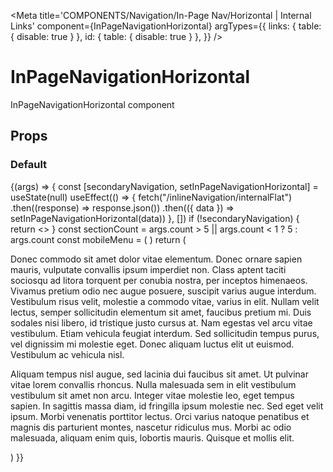 
<Meta
  title='COMPONENTS/Navigation/In-Page Nav/Horizontal | Internal Links'
  component={InPageNavigationHorizontal}
  argTypes={{
    links: { table: { disable: true } },
    id: { table: { disable: true } },
  }}
/>

# InPageNavigationHorizontal

InPageNavigationHorizontal component

## Props

<Props of={InPageNavigationHorizontal} />

### Default

<Preview>
  <Story name='Horizontal | Internal Links'>
    {(args) => {
      const [secondaryNavigation, setInPageNavigationHorizontal] = useState(null)
      useEffect(() => {
        fetch("/inlineNavigation/internalFlat")
          .then((response) => response.json())
          .then(({ data }) => setInPageNavigationHorizontal(data))
      }, [])
      if (!secondaryNavigation) {
        return <></>
      }
      const sectionCount = args.count > 5 || args.count < 1 ? 5 : args.count
      const mobileMenu = (
        <InPageNavigationVertical
          links={secondaryNavigation.links.slice(0, sectionCount)}
        />
      )
      return (
        <LocationProvider>
          <div className='bg-nav-gray h-25' />
          <MobileMenu mobileMenu={mobileMenu}>
            <InPageNavigationHorizontal
              links={secondaryNavigation.links.slice(0, sectionCount)}
            />
          </MobileMenu>
          <div className='inner-wrapper space-y-8 py-10'>
            <p>
              Donec commodo sit amet dolor vitae elementum. Donec ornare sapien
              mauris, vulputate convallis ipsum imperdiet non. Class aptent taciti
              sociosqu ad litora torquent per conubia nostra, per inceptos himenaeos.
              Vivamus pretium odio nec augue posuere, suscipit varius augue interdum.
              Vestibulum risus velit, molestie a commodo vitae, varius in elit.
              Nullam velit lectus, semper sollicitudin elementum sit amet, faucibus
              pretium mi. Duis sodales nisi libero, id tristique justo cursus at. Nam
              egestas vel arcu vitae vestibulum. Etiam vehicula feugiat interdum. Sed
              sollicitudin tempus purus, vel dignissim mi molestie eget. Donec
              aliquam luctus elit ut euismod. Vestibulum ac vehicula nisl.
            </p>
            <p>
              Aliquam tempus nisl augue, sed lacinia dui faucibus sit amet. Ut
              pulvinar vitae lorem convallis rhoncus. Nulla malesuada sem in elit
              vestibulum vestibulum sit amet non arcu. Integer vitae molestie leo,
              eget tempus sapien. In sagittis massa diam, id fringilla ipsum molestie
              nec. Sed eget velit ipsum. Morbi venenatis porttitor lectus. Orci
              varius natoque penatibus et magnis dis parturient montes, nascetur
              ridiculus mus. Morbi ac odio malesuada, aliquam enim quis, lobortis
              mauris. Quisque et mollis elit.
            </p>
          </div>
          <div className='bg-nav-gray h-[1000px]' />
        </LocationProvider>
      )
    }}
  </Story>
</Preview>
